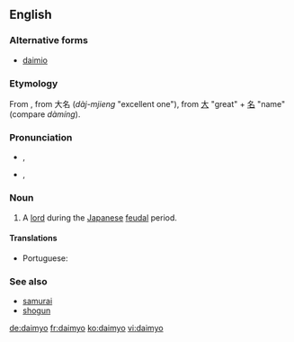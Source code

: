{{also|daimyō}}
==English==

===Alternative forms===
* [[daimio]]

===Etymology===
From {{etyl|ja|en}} {{term|lang=ja|sc=Jpan|大名|tr=daimyō}}, from {{etyl|ltc|en}} 大名 (''dàj-mjieng'' "excellent one"), from [[大]] "great" + [[名]] "name" (compare {{etyl|cmn|en}} ''dàmíng'').

===Pronunciation===
* {{a|RP}} {{enPR|dī'myō}}, {{IPA|/ˈdaɪ.mjəʊ/|lang=en}}
* {{a|US}} {{enPR|dī'myō}}, {{IPA|/ˈdaɪ.mjoʊ/|lang=en}}

===Noun===
{{en-noun|daimyo|daimyos}}

# A [[lord]] during the [[Japanese]] [[feudal]] period.

====Translations====
{{trans-top|Japanese feudal lord}}
* Portuguese: {{t|pt|daimio|m}}
{{trans-mid}}
{{trans-bottom}}

===See also===
* [[samurai]]
* [[shogun]]

[[de:daimyo]]
[[fr:daimyo]]
[[ko:daimyo]]
[[vi:daimyo]]